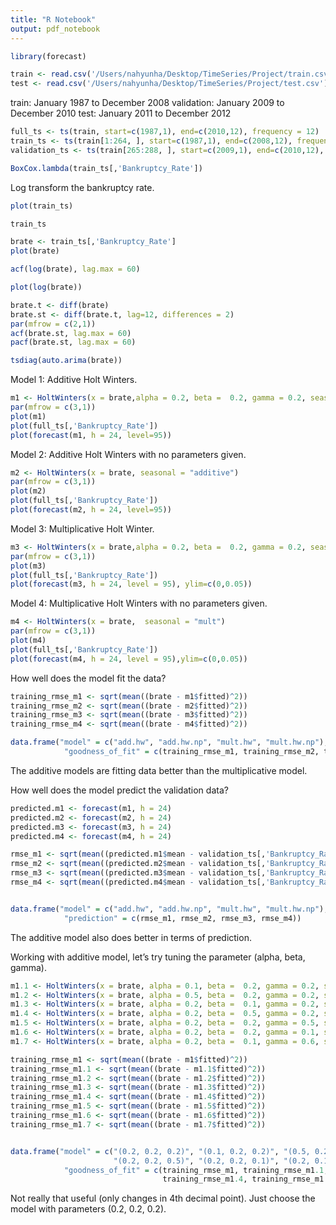 ```yaml
---
title: "R Notebook"
output: pdf_notebook
---
```

```r
library(forecast)
```

```r
train <- read.csv('/Users/nahyunha/Desktop/TimeSeries/Project/train.csv')
test <- read.csv('/Users/nahyunha/Desktop/TimeSeries/Project/test.csv')
```

train: January 1987 to December 2008 
validation: January 2009 to December 2010 
test: January 2011 to December 2012

```r
full_ts <- ts(train, start=c(1987,1), end=c(2010,12), frequency = 12)
train_ts <- ts(train[1:264, ], start=c(1987,1), end=c(2008,12), frequency = 12)
validation_ts <- ts(train[265:288, ], start=c(2009,1), end=c(2010,12), frequency = 12)
```

```r
BoxCox.lambda(train_ts[,'Bankruptcy_Rate'])
```
Log transform the bankruptcy rate.

```r
plot(train_ts)
```

```r
train_ts
```


```r
brate <- train_ts[,'Bankruptcy_Rate']
plot(brate)
```
```r
acf(log(brate), lag.max = 60)
```


```r
plot(log(brate))
```


```r
brate.t <- diff(brate)
brate.st <- diff(brate.t, lag=12, differences = 2)
par(mfrow = c(2,1))
acf(brate.st, lag.max = 60)
pacf(brate.st, lag.max = 60)
```

```r
tsdiag(auto.arima(brate))
```


Model 1: Additive Holt Winters.
```r
m1 <- HoltWinters(x = brate,alpha = 0.2, beta =  0.2, gamma = 0.2, seasonal = "additive") 
par(mfrow = c(3,1))
plot(m1)
plot(full_ts[,'Bankruptcy_Rate'])
plot(forecast(m1, h = 24, level=95))
```

Model 2: Additive Holt Winters with no parameters given. 
```r
m2 <- HoltWinters(x = brate, seasonal = "additive") 
par(mfrow = c(3,1))
plot(m2)
plot(full_ts[,'Bankruptcy_Rate'])
plot(forecast(m2, h = 24, level=95))
```

Model 3: Multiplicative Holt Winter.
```r
m3 <- HoltWinters(x = brate,alpha = 0.2, beta =  0.2, gamma = 0.2, seasonal = "mult") 
par(mfrow = c(3,1))
plot(m3)
plot(full_ts[,'Bankruptcy_Rate'])
plot(forecast(m3, h = 24, level = 95), ylim=c(0,0.05))
```

Model 4: Multiplicative Holt Winters with no parameters given.
```r
m4 <- HoltWinters(x = brate,  seasonal = "mult") 
par(mfrow = c(3,1))
plot(m4)
plot(full_ts[,'Bankruptcy_Rate'])
plot(forecast(m4, h = 24, level = 95),ylim=c(0,0.05))
```

How well does the model fit the data?
```r
training_rmse_m1 <- sqrt(mean((brate - m1$fitted)^2))
training_rmse_m2 <- sqrt(mean((brate - m2$fitted)^2))
training_rmse_m3 <- sqrt(mean((brate - m3$fitted)^2))
training_rmse_m4 <- sqrt(mean((brate - m4$fitted)^2))

data.frame("model" = c("add.hw", "add.hw.np", "mult.hw", "mult.hw.np"),
            "goodness_of_fit" = c(training_rmse_m1, training_rmse_m2, training_rmse_m3, training_rmse_m4))
```
The additive models are fitting data better than the multiplicative model.


How well does the model predict the validation data?
```r
predicted.m1 <- forecast(m1, h = 24)
predicted.m2 <- forecast(m2, h = 24)
predicted.m3 <- forecast(m3, h = 24)
predicted.m4 <- forecast(m4, h = 24)

rmse_m1 <- sqrt(mean((predicted.m1$mean - validation_ts[,'Bankruptcy_Rate'])^2))
rmse_m2 <- sqrt(mean((predicted.m2$mean - validation_ts[,'Bankruptcy_Rate'])^2))
rmse_m3 <- sqrt(mean((predicted.m3$mean - validation_ts[,'Bankruptcy_Rate'])^2))
rmse_m4 <- sqrt(mean((predicted.m4$mean - validation_ts[,'Bankruptcy_Rate'])^2))


data.frame("model" = c("add.hw", "add.hw.np", "mult.hw", "mult.hw.np"),
            "prediction" = c(rmse_m1, rmse_m2, rmse_m3, rmse_m4))
```
The additive model also does better in terms of prediction.


Working with additive model, let's try tuning the parameter (alpha, beta, gamma).

```r
m1.1 <- HoltWinters(x = brate, alpha = 0.1, beta =  0.2, gamma = 0.2, seasonal = "add") 
m1.2 <- HoltWinters(x = brate, alpha = 0.5, beta =  0.2, gamma = 0.2, seasonal = "add") 
m1.3 <- HoltWinters(x = brate, alpha = 0.2, beta =  0.1, gamma = 0.2, seasonal = "add") 
m1.4 <- HoltWinters(x = brate, alpha = 0.2, beta =  0.5, gamma = 0.2, seasonal = "add") 
m1.5 <- HoltWinters(x = brate, alpha = 0.2, beta =  0.2, gamma = 0.5, seasonal = "add") 
m1.6 <- HoltWinters(x = brate, alpha = 0.2, beta =  0.2, gamma = 0.1, seasonal = "add") 
m1.7 <- HoltWinters(x = brate, alpha = 0.2, beta =  0.1, gamma = 0.6, seasonal = "add") 

training_rmse_m1 <- sqrt(mean((brate - m1$fitted)^2))
training_rmse_m1.1 <- sqrt(mean((brate - m1.1$fitted)^2))
training_rmse_m1.2 <- sqrt(mean((brate - m1.2$fitted)^2))
training_rmse_m1.3 <- sqrt(mean((brate - m1.3$fitted)^2))
training_rmse_m1.4 <- sqrt(mean((brate - m1.4$fitted)^2))
training_rmse_m1.5 <- sqrt(mean((brate - m1.5$fitted)^2))
training_rmse_m1.6 <- sqrt(mean((brate - m1.6$fitted)^2))
training_rmse_m1.7 <- sqrt(mean((brate - m1.7$fitted)^2))


data.frame("model" = c("(0.2, 0.2, 0.2)", "(0.1, 0.2, 0.2)", "(0.5, 0.2, 0.2)", "(0.2, 0.1, 0.2)", "(0.2, 0.5, 0.2)", 
                       "(0.2, 0.2, 0.5)", "(0.2, 0.2, 0.1)", "(0.2, 0.1, 0.6)"),
            "goodness_of_fit" = c(training_rmse_m1, training_rmse_m1.1, training_rmse_m1.2, training_rmse_m1.3,
                                  training_rmse_m1.4, training_rmse_m1.5, training_rmse_m1.6, training_rmse_m1.7))


```
Not really that useful (only changes in 4th decimal point). Just choose the model with parameters (0.2, 0.2, 0.2).

